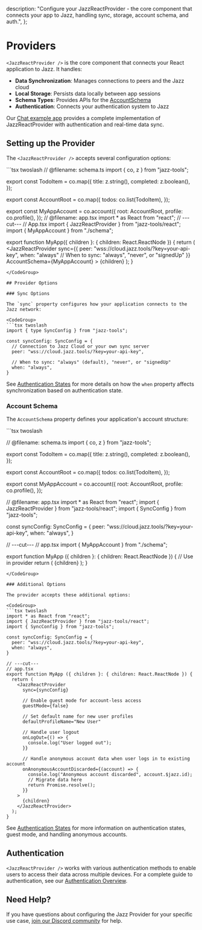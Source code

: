  description: "Configure your JazzReactProvider - the core component that connects your app to Jazz, handling sync, storage, account schema, and auth.",
};


# Providers

`<JazzReactProvider />` is the core component that connects your React application to Jazz. It handles:

- **Data Synchronization**: Manages connections to peers and the Jazz cloud
- **Local Storage**: Persists data locally between app sessions
- **Schema Types**: Provides APIs for the [AccountSchema](/docs/schemas/accounts-and-migrations)
- **Authentication**: Connects your authentication system to Jazz

Our [Chat example app](https://jazz.tools/examples#chat) provides a complete implementation of JazzReactProvider with authentication and real-time data sync.

## Setting up the Provider

The `<JazzReactProvider />` accepts several configuration options:

<CodeGroup>
```tsx twoslash
// @filename: schema.ts
import { co, z } from "jazz-tools";

export const TodoItem = co.map({
  title: z.string(),
  completed: z.boolean(),
});

export const AccountRoot = co.map({
  todos: co.list(TodoItem),
});

export const MyAppAccount = co.account({
  root: AccountRoot,
  profile: co.profile(),
});
// @filename: app.tsx
import * as React from "react";
// ---cut---
// App.tsx
import { JazzReactProvider } from "jazz-tools/react";
import { MyAppAccount } from "./schema";

export function MyApp({ children }: { children: React.ReactNode }) {
  return (
    <JazzReactProvider
      sync={{
        peer: "wss://cloud.jazz.tools/?key=your-api-key",
        when: "always" // When to sync: "always", "never", or "signedUp"
      }}
      AccountSchema={MyAppAccount}
    >
      {children}
    </JazzReactProvider>
  );
}
```
</CodeGroup>

## Provider Options

### Sync Options

The `sync` property configures how your application connects to the Jazz network:

<CodeGroup>
```tsx twoslash
import { type SyncConfig } from "jazz-tools";

const syncConfig: SyncConfig = {
  // Connection to Jazz Cloud or your own sync server
  peer: "wss://cloud.jazz.tools/?key=your-api-key",

  // When to sync: "always" (default), "never", or "signedUp"
  when: "always",
}
```
</CodeGroup>

See [Authentication States](/docs/authentication/authentication-states#controlling-sync-for-different-authentication-states) for more details on how the `when` property affects synchronization based on authentication state.

### Account Schema

The `AccountSchema` property defines your application's account structure:

<CodeGroup>
```tsx twoslash

// @filename: schema.ts
import { co, z } from "jazz-tools";

export const TodoItem = co.map({
  title: z.string(),
  completed: z.boolean(),
});

export const AccountRoot = co.map({
  todos: co.list(TodoItem),
});

export const MyAppAccount = co.account({
  root: AccountRoot,
  profile: co.profile(),
});

// @filename: app.tsx
import * as React from "react";
import { JazzReactProvider } from "jazz-tools/react";
import { SyncConfig } from "jazz-tools";

const syncConfig: SyncConfig = {
  peer: "wss://cloud.jazz.tools/?key=your-api-key",
  when: "always",
}

// ---cut---
// app.tsx
import { MyAppAccount } from "./schema";

export function MyApp ({ children }: { children: React.ReactNode }) {
  // Use in provider
  return (
    <JazzReactProvider
      sync={syncConfig}
      AccountSchema={MyAppAccount}
    >
      {children}
    </JazzReactProvider>
  );
}
```
</CodeGroup>

### Additional Options

The provider accepts these additional options:

<CodeGroup>
```tsx twoslash
import * as React from "react";
import { JazzReactProvider } from "jazz-tools/react";
import { SyncConfig } from "jazz-tools";

const syncConfig: SyncConfig = {
  peer: "wss://cloud.jazz.tools/?key=your-api-key",
  when: "always",
}

// ---cut---
// app.tsx
export function MyApp ({ children }: { children: React.ReactNode }) {
  return (
    <JazzReactProvider
      sync={syncConfig}

      // Enable guest mode for account-less access
      guestMode={false}

      // Set default name for new user profiles
      defaultProfileName="New User"

      // Handle user logout
      onLogOut={() => {
        console.log("User logged out");
      }}

      // Handle anonymous account data when user logs in to existing account
      onAnonymousAccountDiscarded={(account) => {
        console.log("Anonymous account discarded", account.$jazz.id);
        // Migrate data here
        return Promise.resolve();
      }}
    >
      {children}
    </JazzReactProvider>
  );
}
```
</CodeGroup>

See [Authentication States](/docs/authentication/authentication-states) for more information on authentication states, guest mode, and handling anonymous accounts.

## Authentication

`<JazzReactProvider />` works with various authentication methods to enable users to access their data across multiple devices. For a complete guide to authentication, see our [Authentication Overview](/docs/authentication/overview).

## Need Help?

If you have questions about configuring the Jazz Provider for your specific use case, [join our Discord community](https://discord.gg/utDMjHYg42) for help.
